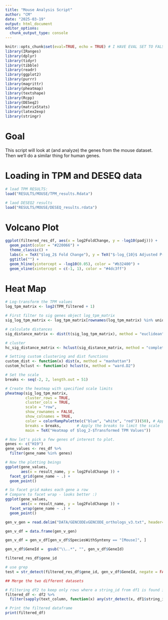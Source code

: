 ```yaml
---
title: "Mouse Analysis Script"
author: "CM"
date: "2025-03-19"
output: html_document
editor_options: 
  chunk_output_type: console
---
```


```r
knitr::opts_chunk$set(eval=TRUE, echo = TRUE) # I HAVE EVAL SET TO FALSE FOR TESTING REASONS!!
library(IRanges)
library(dplyr)
library(tidyr)
library(tibble)
library(readr)
library(ggplot2)
library(purrr)
library(magrittr)
library(pheatmap)
library(textshape)
library(Rcpp)
library(DESeq2)
library(matrixStats)
library(latex2exp)
library(stringr)
```

# Goal
This script will look at (and analyze) the genes from the mouse dataset. Then we'll do a similar thing for human genes. 

# Loading in TPM and DESEQ data
```r

# load TPM RESULTS: 
load("RESULTS/MOUSE/TPM_results.Rdata")

# laod DESEQ2 results
load("RESULTS/MOUSE/DESEQ_results.rdata")

```

# Volcano Plot
```r

ggplot(filtered_res_df, aes(x = log2FoldChange, y = -log10(padj))) +
  geom_point(color = "#220066") +
  theme_classic() +
  labs(x = TeX("$log_2$ Fold Change"), y = TeX("$-log_{10}$ Adjusted P-value")) +
  ggtitle("") +
  geom_hline(yintercept = -log10(0.05), color = "#b32400") +
  geom_vline(xintercept = c(-1, 1), color = "#4dc3ff")

```


# Heat Map
```r
# Log-transform the TPM values
log_tpm_matrix <- log2(TPM_filtered + 1)

# First filter to sig genes object log_tpm_matrix
sig_log_tpm_matrix <- log_tpm_matrix[rownames(log_tpm_matrix) %in% unique_sig_genes, ]

# calculate distances
sig_distance_matrix <- dist(t(sig_log_tpm_matrix), method = "euclidean")

# cluster
hc_sig_distance_matrix <- hclust(sig_distance_matrix, method = "complete")

# Setting custom clustering and dist functions
custom_dist <- function(x) dist(x, method = "manhattan") 
custom_hclust <- function(x) hclust(x, method = "ward.D2") 

# Set the scale
breaks <- seq(-2, 2, length.out = 51)

# Create the heatmap with specified scale limits
pheatmap(sig_log_tpm_matrix, 
         cluster_rows = TRUE,  
         cluster_cols = TRUE,  
         scale = "row",        
         show_rownames = FALSE, 
         show_colnames = TRUE,  
         color = colorRampPalette(c("blue", "white", "red"))(50), # Apply the custom color palette
         breaks = breaks,       # Apply the breaks to limit the scale
         main = TeX("Heatmap of $log_2-$Transformed TPM Values"))
```


```r
# Now let's pick a few genes of interest to plot.
genes <- c("H19")
gene_values <- res_df %>%
  filter(gene_name %in% genes)

# Now the plotting beings
ggplot(gene_values, 
       aes(x = result_name, y = log2FoldChange )) +
  facet_grid(gene_name ~ .) + 
  geom_point()

# So facet grid makes each gene a row 
# Compare to facet wrap - looks better :)
ggplot(gene_values, 
       aes(x = result_name, y = log2FoldChange )) +
  facet_wrap(gene_name ~ .) + 
  geom_point()
```


```r
gen_v_gen = read.delim("DATA/GENCODEvGENCODE_orthologs_v3.txt", header=TRUE, sep='\t')

gen_v_df = data.frame(gen_v_gen)

gen_v_df = gen_v_df[gen_v_df$SpeciesWithSynteny == "[Mouse]", ]

gen_v_df$GeneId =  gsub("\\..*", "", gen_v_df$GeneId)

filtered_res_df$gene_id

# use grep
test = str_detect(filtered_res_df$gene_id, gen_v_df$GeneId, negate = FALSE)

## Merge the two different datasets

# Filtering df2 to keep only rows where a string_id from df1 is found in the text_column
filtered_df <- df2 %>%
  filter(sapply(text_column, function(x) any(str_detect(x, df1$string_id))))

# Print the filtered dataframe
print(filtered_df)





```








